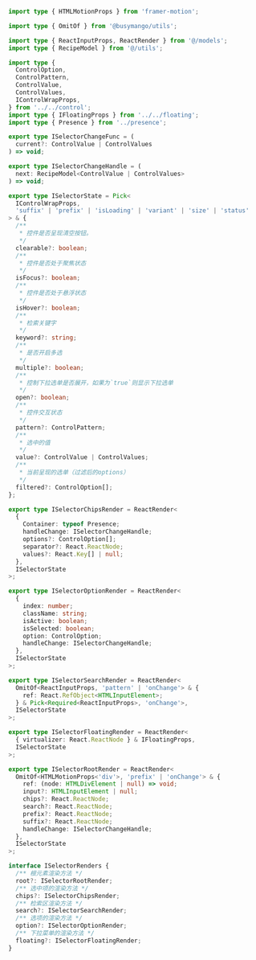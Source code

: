 ```ts pure
import type { HTMLMotionProps } from 'framer-motion';

import type { OmitOf } from '@busymango/utils';

import type { ReactInputProps, ReactRender } from '@/models';
import type { RecipeModel } from '@/utils';

import type {
  ControlOption,
  ControlPattern,
  ControlValue,
  ControlValues,
  IControlWrapProps,
} from '../../control';
import type { IFloatingProps } from '../../floating';
import type { Presence } from '../presence';

export type ISelectorChangeFunc = (
  current?: ControlValue | ControlValues
) => void;

export type ISelectorChangeHandle = (
  next: RecipeModel<ControlValue | ControlValues>
) => void;

export type ISelectorState = Pick<
  IControlWrapProps,
  'suffix' | 'prefix' | 'isLoading' | 'variant' | 'size' | 'status'
> & {
  /**
   * 控件是否呈现清空按钮。
   */
  clearable?: boolean;
  /**
   * 控件是否处于聚焦状态
   */
  isFocus?: boolean;
  /**
   * 控件是否处于悬浮状态
   */
  isHover?: boolean;
  /**
   * 检索关键字
   */
  keyword?: string;
  /**
   * 是否开启多选
   */
  multiple?: boolean;
  /**
   * 控制下拉选单是否展开，如果为`true`则显示下拉选单
   */
  open?: boolean;
  /**
   * 控件交互状态
   */
  pattern?: ControlPattern;
  /**
   * 选中的值
   */
  value?: ControlValue | ControlValues;
  /**
   * 当前呈现的选单（过滤后的options）
   */
  filtered?: ControlOption[];
};

export type ISelectorChipsRender = ReactRender<
  {
    Container: typeof Presence;
    handleChange: ISelectorChangeHandle;
    options?: ControlOption[];
    separator?: React.ReactNode;
    values?: React.Key[] | null;
  },
  ISelectorState
>;

export type ISelectorOptionRender = ReactRender<
  {
    index: number;
    className: string;
    isActive: boolean;
    isSelected: boolean;
    option: ControlOption;
    handleChange: ISelectorChangeHandle;
  },
  ISelectorState
>;

export type ISelectorSearchRender = ReactRender<
  OmitOf<ReactInputProps, 'pattern' | 'onChange'> & {
    ref: React.RefObject<HTMLInputElement>;
  } & Pick<Required<ReactInputProps>, 'onChange'>,
  ISelectorState
>;

export type ISelectorFloatingRender = ReactRender<
  { virtualizer: React.ReactNode } & IFloatingProps,
  ISelectorState
>;

export type ISelectorRootRender = ReactRender<
  OmitOf<HTMLMotionProps<'div'>, 'prefix' | 'onChange'> & {
    ref: (node: HTMLDivElement | null) => void;
    input?: HTMLInputElement | null;
    chips?: React.ReactNode;
    search?: React.ReactNode;
    prefix?: React.ReactNode;
    suffix?: React.ReactNode;
    handleChange: ISelectorChangeHandle;
  },
  ISelectorState
>;

interface ISelectorRenders {
  /** 根元素渲染方法 */
  root?: ISelectorRootRender;
  /** 选中项的渲染方法 */
  chips?: ISelectorChipsRender;
  /** 检索区渲染方法 */
  search?: ISelectorSearchRender;
  /** 选项的渲染方法 */
  option?: ISelectorOptionRender;
  /** 下拉菜单的渲染方法 */
  floating?: ISelectorFloatingRender;
}
```